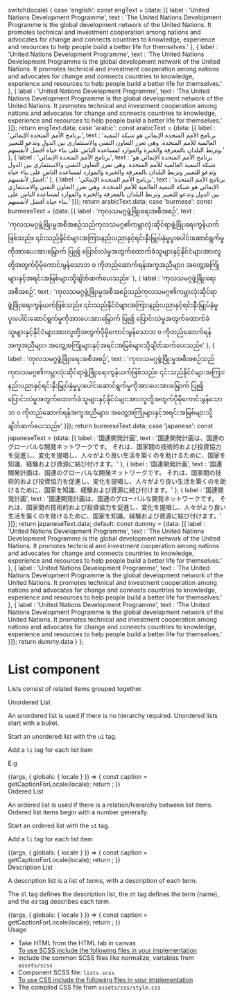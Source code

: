 
  switch(locale) {
    case 'english': const engText = {data: [{
  label : 'United Nations Development Programme',
  text : 'The United Nations Development Programme is the global development network of the United Nations. It promotes technical and investment cooperation among nations and advocates for change and connects countries to knowledge, experience and resources to help people build a better life for themselves.'
},
{
  label : 'United Nations Development Programme',
  text : 'The United Nations Development Programme is the global development network of the United Nations. It promotes technical and investment cooperation among nations and advocates for change and connects countries to knowledge, experience and resources to help people build a better life for themselves.'
},
{
  label : 'United Nations Development Programme',
  text : 'The United Nations Development Programme is the global development network of the United Nations. It promotes technical and investment cooperation among nations and advocates for change and connects countries to knowledge, experience and resources to help people build a better life for themselves.'
}]}; return engText.data;
    case 'arabic': const arabicText = {data: [{
  label : 'برنامج الأمم المتحدة الإنمائي',
  text : 'برنامج الأمم المتحدة الإنمائي هو شبكة التنمية العالمية للأمم المتحدة. وهي تعزز التعاون التقني والاستثماري بين الدول وتدعو للتغيير وتربط البلدان بالمعرفة والخبرة والموارد لمساعدة الناس على بناء حياة أفضل لأنفسهم.'
},
{
  label : 'برنامج الأمم المتحدة الإنمائي',
  text : 'برنامج الأمم المتحدة الإنمائي هو شبكة التنمية العالمية للأمم المتحدة. وهي تعزز التعاون التقني والاستثماري بين الدول وتدعو للتغيير وتربط البلدان بالمعرفة والخبرة والموارد لمساعدة الناس على بناء حياة أفضل لأنفسهم.'
},
{
  label : 'برنامج الأمم المتحدة الإنمائي',
  text : 'برنامج الأمم المتحدة الإنمائي هو شبكة التنمية العالمية للأمم المتحدة. وهي تعزز التعاون التقني والاستثماري بين الدول وتدعو للتغيير وتربط البلدان بالمعرفة والخبرة والموارد لمساعدة الناس على بناء حياة أفضل لأنفسهم.'
}]}; return arabicText.data;
    case 'burmese': const burmeseText = {data: [{
  label : 'ကုလသမဂ္ဂဖွံ့ဖြိုးရေးအစီအစဉ်',
  text : 'ကုလသမဂ္ဂဖွံ့ဖြိုးမှုအစီအစဉ်သည်ကုလသမဂ္ဂ၏ကမ္ဘာလုံးဆိုင်ရာဖွံ့ဖြိုးရေးကွန်ယက်ဖြစ်သည်။ ၎င်းသည်နိုင်ငံများအကြားနည်းပညာနှင့်ရင်းနှီးမြှုပ်နှံမှုပူးပေါင်းဆောင်ရွက်မှုကိုအားပေးအားမြှောက် ပြု၍ ပြောင်းလဲမှုအတွက်ထောက်ခံသူများနှင့်နိုင်ငံများအားလူတို့အတွက်ပိုမိုကောင်းမွန်သောဘ ၀ ကိုတည်ဆောက်ရန်အကူအညီများ၊ အတွေ့အကြုံများနှင့်အရင်းအမြစ်များသို့ချိတ်ဆက်ပေးသည်။'
},
{
  label : 'ကုလသမဂ္ဂဖွံ့ဖြိုးရေးအစီအစဉ်',
  text : 'ကုလသမဂ္ဂဖွံ့ဖြိုးမှုအစီအစဉ်သည်ကုလသမဂ္ဂ၏ကမ္ဘာလုံးဆိုင်ရာဖွံ့ဖြိုးရေးကွန်ယက်ဖြစ်သည်။ ၎င်းသည်နိုင်ငံများအကြားနည်းပညာနှင့်ရင်းနှီးမြှုပ်နှံမှုပူးပေါင်းဆောင်ရွက်မှုကိုအားပေးအားမြှောက် ပြု၍ ပြောင်းလဲမှုအတွက်ထောက်ခံသူများနှင့်နိုင်ငံများအားလူတို့အတွက်ပိုမိုကောင်းမွန်သောဘ ၀ ကိုတည်ဆောက်ရန်အကူအညီများ၊ အတွေ့အကြုံများနှင့်အရင်းအမြစ်များသို့ချိတ်ဆက်ပေးသည်။'
},
{
  label : 'ကုလသမဂ္ဂဖွံ့ဖြိုးရေးအစီအစဉ်',
  text : 'ကုလသမဂ္ဂဖွံ့ဖြိုးမှုအစီအစဉ်သည်ကုလသမဂ္ဂ၏ကမ္ဘာလုံးဆိုင်ရာဖွံ့ဖြိုးရေးကွန်ယက်ဖြစ်သည်။ ၎င်းသည်နိုင်ငံများအကြားနည်းပညာနှင့်ရင်းနှီးမြှုပ်နှံမှုပူးပေါင်းဆောင်ရွက်မှုကိုအားပေးအားမြှောက် ပြု၍ ပြောင်းလဲမှုအတွက်ထောက်ခံသူများနှင့်နိုင်ငံများအားလူတို့အတွက်ပိုမိုကောင်းမွန်သောဘ ၀ ကိုတည်ဆောက်ရန်အကူအညီများ၊ အတွေ့အကြုံများနှင့်အရင်းအမြစ်များသို့ချိတ်ဆက်ပေးသည်။'
}]}; return burmeseText.data;
    case 'japanese': const japaneseText = {data: [{
  label : '国連開発計画',
  text : '国連開発計画は、国連のグローバルな開発ネットワークです。 それは、国家間の技術的および投資協力を促進し、変化を提唱し、人々がより良い生活を築くのを助けるために、国家を知識、経験および資源に結び付けます。'
},
{
  label : '国連開発計画',
  text : '国連開発計画は、国連のグローバルな開発ネットワークです。 それは、国家間の技術的および投資協力を促進し、変化を提唱し、人々がより良い生活を築くのを助けるために、国家を知識、経験および資源に結び付けます。'
},
{
  label : '国連開発計画',
  text : '国連開発計画は、国連のグローバルな開発ネットワークです。 それは、国家間の技術的および投資協力を促進し、変化を提唱し、人々がより良い生活を築くのを助けるために、国家を知識、経験および資源に結び付けます。'
}]}; return japaneseText.data;
    default:
      const dummy =  {data: [{
  label : 'United Nations Development Programme',
  text : 'The United Nations Development Programme is the global development network of the United Nations. It promotes technical and investment cooperation among nations and advocates for change and connects countries to knowledge, experience and resources to help people build a better life for themselves.'
},
{
  label : 'United Nations Development Programme',
  text : 'The United Nations Development Programme is the global development network of the United Nations. It promotes technical and investment cooperation among nations and advocates for change and connects countries to knowledge, experience and resources to help people build a better life for themselves.'
},
{
  label : 'United Nations Development Programme',
  text : 'The United Nations Development Programme is the global development network of the United Nations. It promotes technical and investment cooperation among nations and advocates for change and connects countries to knowledge, experience and resources to help people build a better life for themselves.'
}]};
return dummy.data
  }
};

<Meta title="Foundation/Typography/Lists"/>

<style>{`
  .subheading {
    font-weight: 700;
    font-size: 24px;
    color: #031c2d;
    letter-spacing: 1.5px;
    line-height: 24px;
    margin-bottom: 12px;
    margin-top: 40px;
  }
  .sbdocs .sbdocs-p,
  .sbdocs .sbdocs-li{
    font-size: 1rem;
  }
`}</style>

# List component
Lists consist of related items grouped together.

<div className="subheading">Unordered List</div>
<p>An unordered list is used if there is no hierarchy required. Unordered lists start with a bullet.</p>
<p>Start an unordered list with the <code>u1</code> tag.</p>
<p>Add a <code>li</code> tag for each list item</p>
<p>E.g</p>

<Story name="Unordered List">
  {(args, { globals: { locale } }) => {
    const caption = getCaptionForLocale(locale);
    return <List data={caption} type="ul"></List>;
  }}
</Story>

<div className="subheading">Ordered List</div>
<p>An ordered list is used if there is a relation/hierarchy between list items. Ordered list items begin with a number generally.</p>
<p>Start an ordered list with the <code>o1</code> tag.</p>
<p>Add a <code>li</code> tag for each list item</p>

<Story name="Ordered List">
  {(args, { globals: { locale } }) => {
    const caption = getCaptionForLocale(locale);
    return <List data={caption} type="ol"></List>;
  }}
</Story>

<div className="subheading">Description List</div>
<p>A description list is a list of terms, with a description of each term.</p>
<p>The <code>dl</code> tag defines the description list, the <code>dt</code> tag defines the term (name), and the <code>dd</code> tag describes each term.</p>

<Story name="Description List">
  {(args, { globals: { locale } }) => {
    const caption = getCaptionForLocale(locale);
    return <Descriptionlist data={caption}></Descriptionlist>;
  }}
</Story>

<div className="subheading">Usage</div>
<ul>
<li>Take HTML from the HTML tab in canvas</li>
<u>To use SCSS include the following files in your implementation</u>
<li>Include the common SCSS files like normalize, variables from <code>assets/scss</code></li>
<li>Component SCSS file: <code>lists.scss</code></li>
<u>To use CSS include the following files in your implementation</u>
<li>The compiled CSS file from <code>assets/css/style.css</code></li>
</ul>
